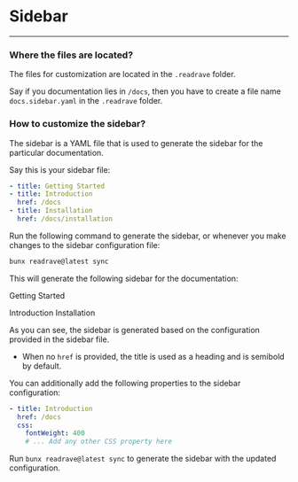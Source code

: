 
# Sidebar

---

### Where the files are located?

The files for customization are located in the `.readrave` folder.

Say if you documentation lies in `/docs`, then you have to create a file name `docs.sidebar.yaml` in the `.readrave` folder.

### How to customize the sidebar?

The sidebar is a YAML file that is used to generate the sidebar for the particular documentation.

Say this is your sidebar file:

```yaml
- title: Getting Started
- title: Introduction
  href: /docs
- title: Installation
  href: /docs/installation
```

Run the following command to generate the sidebar, or whenever you make changes to the sidebar configuration file:

```bash
bunx readrave@latest sync
```

This will generate the following sidebar for the documentation:

<div className="not-prose flex flex-col space-y-2.5 py-12 text-sm text-foreground/50">
  <p className="select-none font-semibold text-primary">Getting Started</p>
  <Link
    className="font-foreground/50 hover:text-primary hover:underline"
    href={'/docs'}
  >
    Introduction
  </Link>
  <Link
    className="font-foreground/50 hover:text-primary hover:underline"
    href={'/docs/installation'}
  >
    Installation
  </Link>
</div>

As you can see, the sidebar is generated based on the configuration provided in the sidebar file.

- When no `href` is provided, the title is used as a heading and is semibold by default.

You can additionally add the following properties to the sidebar configuration:

```yaml
- title: Introduction
  href: /docs
  css:
    fontWeight: 400
    # ... Add any other CSS property here
```

Run `bunx readrave@latest sync` to generate the sidebar with the updated configuration.
